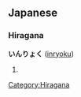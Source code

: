 ==Japanese==                             
===Hiragana===
'''いんりょく''' ([[inryoku]])
# {{japdef|引力|[[gravitation]], [[gravity]]}}

[[Category:Hiragana]]